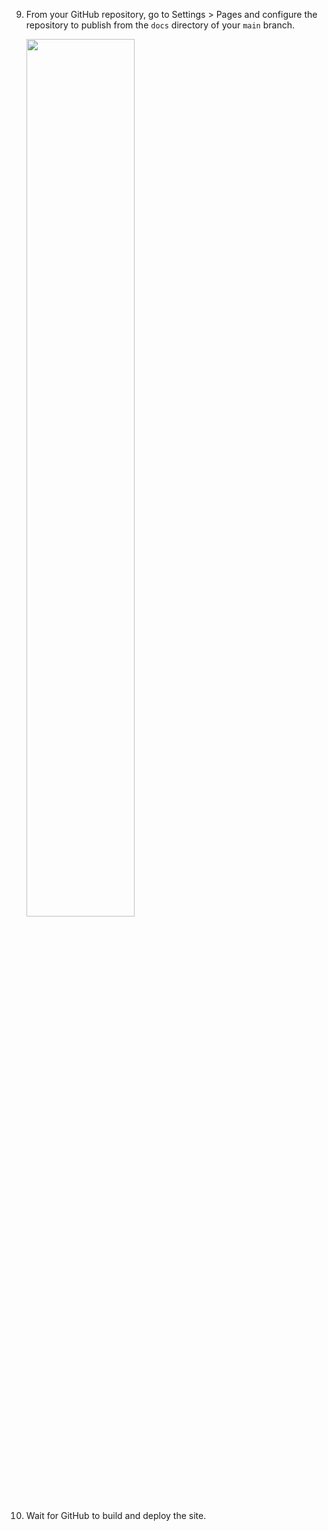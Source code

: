 9. From your GitHub repository, go to Settings \> Pages and configure the repository to publish from the `docs` directory of your `main` branch.

   ![](img/gh-pages-docs.png){fig-align="center" width="60%"}

10. Wait for GitHub to build and deploy the site.
